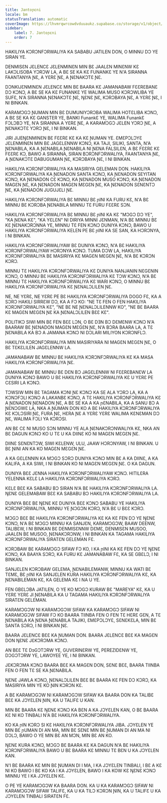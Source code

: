 ```yaml
---
title: Jantoɲɛni
locale: bm
statusTranslation: automatic
coverImage: https://lhvmrqwrcowdvduuaukz.supabase.co/storage/v1/object/public/strapi-uploads/small_cover-educacion-fundamental.webp-2d51a7828a2b1309555be27f7e2a61a0.webp
sidebar:
    label: 7. Jantoɲɛni
    order: 7
---
```

HAKILIYA KƆRƆNFƆRWALIYA KA SABABU JATILEN DON, O MINNU DƆ YE SIRAN YE.

DENMISƐN JƐLENCƐ JƐLENMINƐN MIN BƐ JAALƐN MINƐNW KƐ LAKƆLISOBA YƆRƆW LA, A BƐ SE KA KƐ FUNANKƐ YE N'A SIRANNA FAANTANYA ƝƐ, A YƐRƐ ƝƐ, A ƝƐNAKƆTƐ ƝƐ.

DƆNKIJƐNMINƐN JƐLENCƐ MIN BƐ BAARA KƐ JAMANABAW FƐƐRƐBANƐ DƆ KƆNƆ, A BƐ SE KA KƐ FUNANKƐ YE WALIMA MUSO KƆRƆWLIBA YE SUFƐ, N'A SIRANNA ƝƐNAKƆTƐ ƝƐ, ŊƐNƐ ƝƐ, KƆRƆBAYA ƝƐ, A YƐRƐ ƝƐ, I NI BINKAN.

KARAMƆGƆ ƝUMAN MIN BƐ DUMUNIYƆRƆBA WALIMA HOTƐLIBA KƆNƆ, A BƐ SE KA KƐ GANSTER YE, BANKI FunankƐ YE, WALIMA FunankƐ FƆLƆBƆ YE, N'A SIRANNA A YƐRƐ ƝƐ, A KARAMƆGƆ JƐLEN YƆRƆ ƝƐ, A ƝƐNAKƆTƐ YƆRƆ ƝƐ, I NI BINKAN.

JIRI JIJEŊƐNMINƐN BƐ FƐƐRƐ KƐ KA KƐ ƝUMAN YE. ƐMƐPƆLƆYƐ JƐLENMINƐN MIN BƐ JAGƐLENNW KƆNƆ, KA TAJI, SILIKI, SANTA, N'A ƝƐNABILA, KA A ƝƐNABILA ƝƐNABILA NI ƝƐNA FALSILƐN, A BƐ FƐƐRƐ KƐ FƐƐRƐ KƆ, BAWO A SIRANNA, SIRAN BƆRƆNFƆRWALIYA, FAANTANYA ƝƐ, A ƝƐNAKƆTƐ DABUGUMAN ƝƐ, KƆRƆBAYA ƝƐ, I NI BINKAN.

HAKILIYA KƆRƆNFƆRWALIYA KA MASIRIYA GELEMAN DON. HAKILIYA KƆRƆNFƆRWALIYA KA ƝƐNADON SANTA KƆNƆ, KA ƝƐNADON SEYITAN KƆNƆ, KA ƝƐNADON CƐ KƆNƆ, KA ƝƐNADON MUSO KƆNƆ, KA ƝƐNADON MAGƐN ƝƐ, KA ƝƐNADON MAGƐN MƐGƐN ƝƐ, KA ƝƐNADON SƐNƐNTƆ ƝƐ, KA ƝƐNADON JUGUJƐLI ƝƐ.

HAKILIYA KƆRƆNFƆRWALIYA BƐ MINNU BƐ ɲINI KA FURU KƐ, N'A BƐ MINNU BƐ KƆRƆBA ƝƐNABILA MINNU TƐ FURU FƐƐRƐ SƆN.

HAKILIYA KƆRƆNFƆRWALIYA BƐ MINNU BƐ ɲINI KA KƐ "MƆGƆ DƆ YE", "KA ƝƐNA KƐ", "KA YƐLƐN" NI DIRIYA MINNI JƐNMAN, N'A BƐ MINNU BƐ KƐ ƝƐNAKƆRƆNNA YE, MINNU TƐ FEN KƆNƆ DUNIYA KƆNƆ, BAWO U HAKILIYA KƆRƆNFƆRWALIYA KELEN PE BƐ ɲINI KA SE SAN, KA HƆRƆNYA, I NI BINKAN.

HAKILIYA KƆRƆNFƆRWALIYAW BƐ DUNIYA KƆNƆ, N'A BƐ HAKILIYA KƆRƆNFƆRWALIYAW HƆRƆNYA KƆNƆ. TUMA DƆW LA, HAKILIYA KƆRƆNFƆRWALIYA BƐ MASIRIYA KƐ MAGƐN MƐGƐN ƝƐ, N'A BƐ KƆRƆN KƆRƆ.

MINNU TƐ HAKILIYA KƆRƆNFƆRWALIYA KƐ DUNIYA NANJANIN NƐGƐNIN KƆNƆ, O MINNU BƐ HAKILIYA KƆRƆNFƆRWALIYA KƐ TƆW KƆNƆ, N'A BƐ MINNU TƐ HAKILIYA KƆRƆNFƆRWALIYA KƐ WARI KƆNƆ, O MINNU BƐ HAKILIYA KƆRƆNFƆRWALIYA KƐ ƝƐNALƆLILEN ƝƐ.

NE, NE YƐRƐ, NE YƐRƐ PE BƐ HAKILIYA KƆRƆNFƆRWALIYA DOGO FƐ, KA A SƆRƆ HAKILI SIRRƐW DƆ, KA A FƆ KO: "NE TƐ FEN O FEN HAKILIYA KƆRƆNFƆRWALIYA KƐ", "NE BƐ NE ƝƐNALƆLILENNW KO", "NE BƐ BAARA KƐ MAGƐN MƐGƐN ƝƐ KA ƝƐNALƆLILEN BƐƐ KƐ".

POLITIKƆ SIWI MIN BƐ FEN BƐƐ LƆN, O BƐ DƎN BƆ DƐMƐNW KƆNƆ N'A BAARAW BƐ ƝƐNADON MAGƐN MƐGƐN ƝƐ, N'A BƆRA BAARA LA, A TƐ ƝƐNABILA KA BƆ A JAMANA KƆNƆ NI DƆLARI MILIYON KƆRƆNFLƆ.

HAKILIYA KƆRƆNFƆRWALIYA MIN MASIRIYARA NI MAGƐN MƐGƐN ƝƐ, O BƐ TƐKƐLILEN JAGƐLENNW LA.

JAMANABAW BƐ MINNU BƐ HAKILIYA KƆRƆNFƆRWALIYA KƐ KA MASA HAKILIYA KƆRƆNFƆRWALIYA ƝƐ.

JAMANABAW BƐ MINNU BƐ DƐN BƆ JAGƐLENNW NI FƐƐRƐBANƐW LA DUNIYA KƆNƆ BAWO U BƐ HAKILIYA KƆRƆNFƆRWALIYA KƐ U YƐRƐ PE CƐSIRI LA KƆNƆ.

TƆWSIW MIN BƐ TAGAMA KƆNI ƝƐ KƆNƆ KA SE ALA YƆRƆ LA, KA A KƆNƆFƆLI KƆNƆ A LAKANBƐ KƆNƆ, A TƐ HAKILIYA KƆRƆNFƆRWALIYA KƐ A ƝƐNADON ƝƐNADON ƝƐ, A BƐ SE KA A KA ɲƐNABILA, KA A SANU BƆ A ƝƐNƆGWƐ LA, NKA A ƝUMAN DON KO A BƐ HAKILIYA KƆRƆNFƆRWALIYA KƐ KƆLƆSIRI ƝƐ, FURA ƝƐ, HƐRA ƝƐ A YƐRƐ YƐRƐ WALIMA KƐNƐMAN DƆ ƝƐ, WALIMA FƆLI YA KƆRƆSI.

AN BƐ CƐ NI MUSO SƆN MINNU YE ALA ƝƐNAKƆRƆNWALIYA KƐ, NKA AN BƐ DAGUN KƆNƆ KO U TƐ U KA DIINƐ KO NI MAGƐN MƐGƐN ƝƐ.

DIINƐ SƐNƐNTƆW, SIWI KƐLENW, ULU, JAAW HƆRƆNYAW, I NI BINKAN. U BƐ ƝINI AN KA KO MAGƐN MƐGƐN ƝƐ.

A KA GƐLƐNNIN KA MƆGƆ SƆRƆ DUNIYA KƆNƆ MIN BƐ A KA DIINƐ, A KA KALIFA, A KA SIWI, I NI BINKAN KO NI MAGƐN MƐGƐN ƝƐ. O KA DAGUN.

DUNIYA BƐƐ JƐNNA HAKILIYA KƆRƆNFƆRWALIYAW KƆNƆ. HITILƐRA YELENNA KƐLƐ LA HAKILIYA KƆRƆNFƆRWALIYA KƆRƆ.

KƐLƐ BƐƐ KA SABABU BƆ SIRAN N'A BƐ HAKILIYA KƆRƆNFƆRWALIYA LA. ŊƐNƐ GELEMABAW BƐƐ KA SABABU BƆ HAKILIYA KƆRƆNFƆRWALIYA LA.

DUNIYA BƐƐ BƐ ŊƐNƐ KƐ DUNIYA BƐƐ KƆNƆ SABABU YE HAKILIYA KƆRƆNFƆRWALIYA, MINNU YE ƝƆGƆN KƆRƆ, N'A BƐ U BƐƐ KƆRƆ.

MƆGƆ BƐƐ BƐ HAKILIYA KƆRƆNFƆRWALIYA KƐ KA KƐ FEN DƆ YE ŊƐNƐ KƆNƆ, N'A BƐ MƆGƆ MINNU KA SANJƐN, KARAMƆGƆW, BAAW DEENW, TALIBƐW, I NI BINKAN BƐ DENMISƐNNW DƐMƐ, DENMISƐN MUSOO, JAALƐN BƐ MUSOO, ƝƐNAKƆRƆNW, I NI BINKAN KA TAGAMA HAKILIYA KƆRƆNFƆRWALIYA SIRATƐN GELEMAN FƐ.

KƆRƆBAW BƐ KARAMƆGƆ SIFAW FƆ KO, I KA ɲINI KA KƐ FEN DƆ YE ŊƐNƐ KƆNƆ, KA BAAYA SƆRƆ, KA FURU KƐ JAMANABAW FƐ, KA SE GBƐLƆ, I NI BINKAN.

SANJƐLEN KƆRƆBAW GELEMA, ƝƐNABILEMANW, MINNU KA WATI BƐ TƐMƐ, BƐ ɲINI KA SANJƐLEN KURA HAKILIYA KƆRƆNFƆRWALIYA KƐ, KA ƝƐNABILEMAN KƐ, KA GELEMA KƐ I NA U YE.

FEN GBƐLƆBA JATILEN, O YE KO MƆGƆ KURAW BƐ "MAREYA" KƐ, KA U YƐRƐ YƐRƐ JI ƝƐNABILA KA U TAGAMA HAKILIYA KƆRƆNFƆRWALIYA SIRATƐN GELEMAN.

KARAMƆGƆW NI KARAMƆGƆW SIFAW KA KARAMƆGƆ SIFAW NI KARAMƆGƆW SIFAW FƆ KO BAARA TIINBA FEN O FEN TƐ HƐRƐ GƐN, A TƐ ƝƐNABILA KA ƝƐNA ƝƐNABILA TAJIKI, ƐMƐPƆLƆYƐ, SƐNƐKƐLA, MIN BƐ SANTA SƆRƆ, I NI BINKAN ƝƐ.

BAARA JƐLENCƐ BƐƐ KA ƝUMAN DON. BAARA JƐLENCƐ BƐƐ KA MAGƐN DON ŊƐNƐ JƐKƆRƆMA KƆNƆ.

AN BƐƐ TƐ DɔGƆTƆRW YE, GUVƐRINƐRW YE, PEREZIDƐNW YE, DƆGƆTƆRW YE, LAWOYEE YE, I NI BINKAN.

JƐKƆRƆMA KƆNƆ BAARA BƐƐ KA MAGƐN DON, SƐNƐ BƐƐ, BAARA TIINBA FEN O FEN TƐ SE KA ƝƐNABILA.

ŊƐNƐ JAWLA KƆNƆ, ƝƐNALƆLILEN BƐƐ BƐ BAARA KƐ FEN DƆ KƆRƆ, KA MASIRIYA MIN YE KO ƝIN KƆRƆN KƐ.

A BƐ KARAMƆGƆW NI KARAMƆGƆW SIFAW KA BAARA DON KA TALIBƐ BƐƐ KA JƆYƐLEN ƝIN, KA U TALIFƐ U KAN.

MIN BƐ BAARA KƐ ŊƐNƐ KƆNƆ KA BƐN A KA JƆYƐLEN KAN, O BƐ BAARA KƐ NI KO TINBALI N'A BƐ HAKILIYA KƆRƆNFƆRWALIYA.

KO KA ɲIN KƆRƆ SI KƐ HAKILIYA KƆRƆNFƆRWALIYA JIBA. JƆYƐLEN YE MIN BƐ ɲUMAN DI AN MA, MIN BƐ SƐNƐ MIN BƐ ƝUMAN DI AN MA NI DƆLƆ, BAWO O YE MIN BƐ AN MƆN, MIN BƐ AN KO.

ŊƐNƐ KURA KƆNƆ, MƆGƆ BƐ BAARA KƐ KA DAGUN N'A BƐ HAKILIYA KƆRƆNFƆRWALIYA BAWO U BƐ BAARA KƐ MINNU TƐ BƐN U KA JƆYƐLEN KAN.

N'I BƐ BAARA KƐ MIN BƐ ƝUMAN DI I MA, I KA JƆYƐLEN TINBALI, I BƐ A KƐ NI KO BAWO I BƐ KO KA I KA JƆYƐLEN, BAWO I KA KOW KƐ ŊƐNƐ KƆNƆ MINNU YE I KA JƆYƐLEN KƐ.

O PE YE KARAMƆGƆW KA BAARA DON. KA U KA KARAMƆGƆ SIFAW NI KARAMƆGƆW SIFAW TALIFƐ, KA U KA TILƆ KƆRƆN ƝIN, KA U TALIFƐ U KA JƆYƐLEN TINBALI SIRATƐN FƐ.


